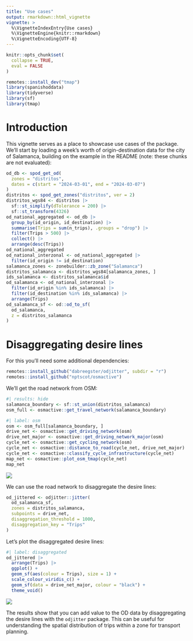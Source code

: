 ```yaml
---
title: "Use cases"
output: rmarkdown::html_vignette
vignette: >
  %\VignetteIndexEntry{Use cases}
  %\VignetteEngine{knitr::rmarkdown}
  %\VignetteEncoding{UTF-8}
---
```


```r
knitr::opts_chunk$set(
  collapse = TRUE,
  eval = FALSE
)
```

```r
remotes::install_dev("tmap")
library(spanishoddata)
library(tidyverse)
library(sf)
library(tmap)
```

# Introduction

This vignette serves as a place to showcase use cases of the package.
We'll start by loading a week's worth of origin-destination data for the city of Salamanca, building on the example in the README (note: these chunks are not evaluated):

```r
od_db <- spod_get_od(
  zones = "distritos",
  dates = c(start = "2024-03-01", end = "2024-03-07")
)
distritos <- spod_get_zones("distritos", ver = 2)
distritos_wgs84 <- distritos |>
  sf::st_simplify(dTolerance = 200) |>
  sf::st_transform(4326)
od_national_aggregated <- od_db |>
  group_by(id_origin, id_destination) |>
  summarise(Trips = sum(n_trips), .groups = "drop") |>
  filter(Trips > 500) |>
  collect() |>
  arrange(desc(Trips))
od_national_aggregated
od_national_interzonal <- od_national_aggregated |>
  filter(id_origin != id_destination)
salamanca_zones <- zonebuilder::zb_zone("Salamanca")
distritos_salamanca <- distritos_wgs84[salamanca_zones, ]
ids_salamanca <- distritos_salamanca$id
od_salamanca <- od_national_interzonal |>
  filter(id_origin %in% ids_salamanca) |>
  filter(id_destination %in% ids_salamanca) |>
  arrange(Trips)
od_salamanca_sf <- od::od_to_sf(
  od_salamanca,
  z = distritos_salamanca
)
```


# Disaggregating desire lines

For this you'll need some additional dependencies:

```r
remotes::install_github("dabreegster/odjitter", subdir = "r")
remotes::install_github("nptscot/osmactive")
```

We'll get the road network from OSM:

```r
#| results: hide
salamanca_boundary <- sf::st_union(distritos_salamanca)
osm_full <- osmactive::get_travel_network(salamanca_boundary)
```

```r
#| label: osm
osm <- osm_full[salamanca_boundary, ]
drive_net <- osmactive::get_driving_network(osm)
drive_net_major <- osmactive::get_driving_network_major(osm)
cycle_net <- osmactive::get_cycling_network(osm)
cycle_net <- osmactive::distance_to_road(cycle_net, drive_net_major)
cycle_net <- osmactive::classify_cycle_infrastructure(cycle_net)
map_net <- osmactive::plot_osm_tmap(cycle_net)
map_net
```

![](osm.png)

We can use the road network to disaggregate the desire lines:

```r
od_jittered <- odjitter::jitter(
  od_salamanca_sf,
  zones = distritos_salamanca,
  subpoints = drive_net,
  disaggregation_threshold = 1000,
  disaggregation_key = "Trips"
)
```

Let's plot the disaggregated desire lines:

```r
#| label: disaggregated
od_jittered |>
  arrange(Trips) |>
  ggplot() +
  geom_sf(aes(colour = Trips), size = 1) +
  scale_colour_viridis_c() +
  geom_sf(data = drive_net_major, colour = "black") +
  theme_void()
```

![](disaggregated.png)

The results show that you can add value to the OD data by disaggregating the desire lines with the `odjitter` package.
This can be useful for understanding the spatial distribution of trips within a zone for transport planning.